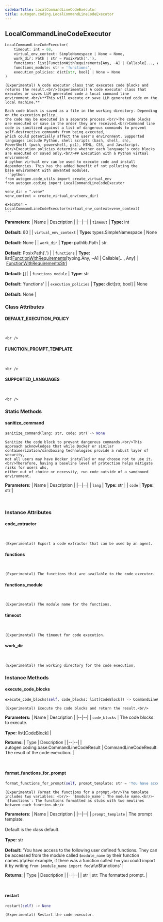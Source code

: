 ```yaml
---
sidebarTitle: LocalCommandLineCodeExecutor
title: autogen.coding.LocalCommandLineCodeExecutor
---
```

<h2 id="autogen.coding.LocalCommandLineCodeExecutor" class="doc doc-heading">
    <code class="doc-symbol doc-symbol-heading doc-symbol-class"></code>
    <span class="doc doc-object-name doc-class-name">LocalCommandLineCodeExecutor</span>
</h2>

```python
LocalCommandLineCodeExecutor(
    timeout: int = 60,
    virtual_env_context: SimpleNamespace | None = None,
    work_dir: Path | str = PosixPath('.'),
    functions: list[FunctionWithRequirements[Any, ~A] | Callable[..., Any] | FunctionWithRequirementsStr] = [],
    functions_module: str = 'functions',
    execution_policies: dict[str, bool] | None = None
)
```

    (Experimental) A code executor class that executes code blocks and returns the result.<br/>(Experimental) A code executor class that executes or saves LLM generated code a local command line
    environment.<br/>**This will execute or save LLM generated code on the local machine.**
    
    Each code block is saved as a file in the working directory. Depending on the execution policy,
    the code may be executed in a separate process.<br/>The code blocks are executed or save in the order they are received.<br/>Command line code is sanitized against a list of dangerous commands to prevent self-destructive commands from being executed,
    which could potentially affect the user's environment. Supported languages include Python, shell scripts (bash, shell, sh),
    PowerShell (pwsh, powershell, ps1), HTML, CSS, and JavaScript.<br/>Execution policies determine whether each language's code blocks are executed or saved only.<br/>## Execution with a Python virtual environment
    A python virtual env can be used to execute code and install dependencies. This has the added benefit of not polluting the
    base environment with unwanted modules.
    ```python
    from autogen.code_utils import create_virtual_env
    from autogen.coding import LocalCommandLineCodeExecutor
    
    venv_dir = ".venv"
    venv_context = create_virtual_env(venv_dir)
    
    executor = LocalCommandLineCodeExecutor(virtual_env_context=venv_context)
    ```

<b>Parameters:</b>
| Name | Description |
|--|--|
| `timeout` | **Type:** int<br/><br/>**Default:** 60 |
| `virtual_env_context` | **Type:** types.SimpleNamespace \| None<br/><br/>**Default:** None |
| `work_dir` | **Type:** pathlib.Path \| str<br/><br/>**Default:** PosixPath('.') |
| `functions` | **Type:** list[[FunctionWithRequirements](/docs/api-reference/autogen/coding/func_with_reqs/FunctionWithRequirements)[typing.Any, ~A] \| Callable[..., Any] \| [FunctionWithRequirementsStr](/docs/api-reference/autogen/coding/func_with_reqs/FunctionWithRequirementsStr)]<br/><br/>**Default:** [] |
| `functions_module` | **Type:** str<br/><br/>**Default:** 'functions' |
| `execution_policies` | **Type:** dict[str, bool] \| None<br/><br/>**Default:** None |

### Class Attributes

<code class="doc-symbol doc-symbol-heading doc-symbol-attribute"></code>
#### DEFAULT_EXECUTION_POLICY
<br />

    <br />

<code class="doc-symbol doc-symbol-heading doc-symbol-attribute"></code>
#### FUNCTION_PROMPT_TEMPLATE
<br />

    <br />

<code class="doc-symbol doc-symbol-heading doc-symbol-attribute"></code>
#### SUPPORTED_LANGUAGES
<br />

    <br />

### Static Methods

<code class="doc-symbol doc-symbol-heading doc-symbol-method"></code>
#### sanitize_command

```python
sanitize_command(lang: str, code: str) -> None
```

    Sanitize the code block to prevent dangerous commands.<br/>This approach acknowledges that while Docker or similar
    containerization/sandboxing technologies provide a robust layer of security,
    not all users may have Docker installed or may choose not to use it.<br/>Therefore, having a baseline level of protection helps mitigate risks for users who,
    either out of choice or necessity, run code outside of a sandboxed environment.

<b>Parameters:</b>
| Name | Description |
|--|--|
| `lang` | **Type:** str |
| `code` | **Type:** str |

<br />

### Instance Attributes

<code class="doc-symbol doc-symbol-heading doc-symbol-attribute"></code>
#### code_extractor
<br />

    (Experimental) Export a code extractor that can be used by an agent.

<code class="doc-symbol doc-symbol-heading doc-symbol-attribute"></code>
#### functions
<br />

    (Experimental) The functions that are available to the code executor.

<code class="doc-symbol doc-symbol-heading doc-symbol-attribute"></code>
#### functions_module
<br />

    (Experimental) The module name for the functions.

<code class="doc-symbol doc-symbol-heading doc-symbol-attribute"></code>
#### timeout
<br />

    (Experimental) The timeout for code execution.

<code class="doc-symbol doc-symbol-heading doc-symbol-attribute"></code>
#### work_dir
<br />

    (Experimental) The working directory for the code execution.

### Instance Methods

<code class="doc-symbol doc-symbol-heading doc-symbol-method"></code>
#### execute_code_blocks

```python
execute_code_blocks(self, code_blocks: list[CodeBlock]) -> CommandLineCodeResult
```

    (Experimental) Execute the code blocks and return the result.<br/>

<b>Parameters:</b>
| Name | Description |
|--|--|
| `code_blocks` | The code blocks to execute.<br/><br/>**Type:** list[[CodeBlock](/docs/api-reference/autogen/coding/CodeBlock)] |

<b>Returns:</b>
| Type | Description |
|--|--|
| autogen.coding.base.CommandLineCodeResult | CommandLineCodeResult: The result of the code execution. |

<br />

<code class="doc-symbol doc-symbol-heading doc-symbol-method"></code>
#### format_functions_for_prompt

```python
format_functions_for_prompt(self, prompt_template: str = 'You have access to the following user defined functions. They can be accessed from the module called `$module_name` by their function names.\n\nFor example, if there was a function called `foo` you could import it by writing `from $module_name import foo`\n\n$functions') -> str
```

    (Experimental) Format the functions for a prompt.<br/>The template includes two variables: <br/>- `$module_name`: The module name.<br/>- `$functions`: The functions formatted as stubs with two newlines between each function.<br/>

<b>Parameters:</b>
| Name | Description |
|--|--|
| `prompt_template` | The prompt template.<br/><br/>Default is the class default.<br/><br/>**Type:** str<br/><br/>**Default:** 'You have access to the following user defined functions. They can be accessed from the module called `$module_name` by their function names.\n\nFor example, if there was a function called `foo` you could import it by writing `from $module_name import foo`\n\n$functions' |

<b>Returns:</b>
| Type | Description |
|--|--|
| str | str: The formatted prompt. |

<br />

<code class="doc-symbol doc-symbol-heading doc-symbol-method"></code>
#### restart

```python
restart(self) -> None
```

    (Experimental) Restart the code executor.

<br />